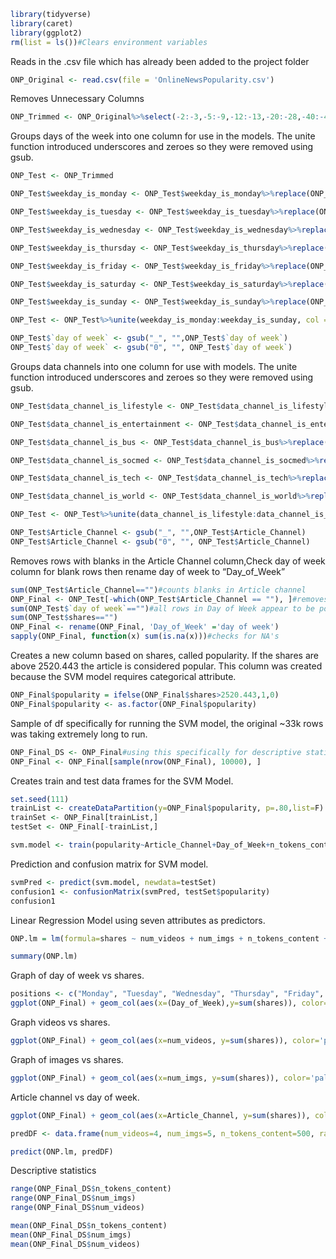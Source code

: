 ```r
library(tidyverse)
library(caret)
library(ggplot2)
rm(list = ls())#Clears environment variables
```
Reads in the .csv file which has already been added to the project folder
```r
ONP_Original <- read.csv(file = 'OnlineNewsPopularity.csv')
```

Removes Unnecessary Columns
```r
ONP_Trimmed <- ONP_Original%>%select(-2:-3,-5:-9,-12:-13,-20:-28,-40:-44)
```

Groups days of the week into one column for use in the models. The unite function introduced underscores and zeroes so they were removed using gsub. 
```r
ONP_Test <- ONP_Trimmed

ONP_Test$weekday_is_monday <- ONP_Test$weekday_is_monday%>%replace(ONP_Test$weekday_is_monday==1, "Monday")

ONP_Test$weekday_is_tuesday <- ONP_Test$weekday_is_tuesday%>%replace(ONP_Test$weekday_is_tuesday==1, "Tuesday")

ONP_Test$weekday_is_wednesday <- ONP_Test$weekday_is_wednesday%>%replace(ONP_Test$weekday_is_wednesday==1, "Wednesday")

ONP_Test$weekday_is_thursday <- ONP_Test$weekday_is_thursday%>%replace(ONP_Test$weekday_is_thursday==1, "Thursday")

ONP_Test$weekday_is_friday <- ONP_Test$weekday_is_friday%>%replace(ONP_Test$weekday_is_friday==1, "Friday")

ONP_Test$weekday_is_saturday <- ONP_Test$weekday_is_saturday%>%replace(ONP_Test$weekday_is_saturday==1, "Saturday")

ONP_Test$weekday_is_sunday <- ONP_Test$weekday_is_sunday%>%replace(ONP_Test$weekday_is_sunday==1, "Sunday")

ONP_Test <- ONP_Test%>%unite(weekday_is_monday:weekday_is_sunday, col = "day of week", remove = T, sep ="_" )

ONP_Test$`day of week` <- gsub("_", "",ONP_Test$`day of week`)
ONP_Test$`day of week` <- gsub("0", "", ONP_Test$`day of week`)
```

Groups data channels into one column for use with models. The unite function introduced underscores and zeroes so they were removed using gsub.
```r
ONP_Test$data_channel_is_lifestyle <- ONP_Test$data_channel_is_lifestyle%>%replace(ONP_Test$data_channel_is_lifestyle==1, "Lifestyle")

ONP_Test$data_channel_is_entertainment <- ONP_Test$data_channel_is_entertainment%>%replace(ONP_Test$data_channel_is_entertainment==1, "Entertainment")

ONP_Test$data_channel_is_bus <- ONP_Test$data_channel_is_bus%>%replace(ONP_Test$data_channel_is_bus==1, "Business")

ONP_Test$data_channel_is_socmed <- ONP_Test$data_channel_is_socmed%>%replace(ONP_Test$data_channel_is_socmed==1, "Social Media")

ONP_Test$data_channel_is_tech <- ONP_Test$data_channel_is_tech%>%replace(ONP_Test$data_channel_is_tech==1, "Technology")

ONP_Test$data_channel_is_world <- ONP_Test$data_channel_is_world%>%replace(ONP_Test$data_channel_is_world==1, "World")

ONP_Test <- ONP_Test%>%unite(data_channel_is_lifestyle:data_channel_is_world, col = "Article_Channel", remove = T, sep ="_" )

ONP_Test$Article_Channel <- gsub("_", "",ONP_Test$Article_Channel)
ONP_Test$Article_Channel <- gsub("0", "", ONP_Test$Article_Channel)
```

Removes rows with blanks in the Article Channel column,Check day of week column for blank rows then rename day of week to "Day_of_Week" 
```r
sum(ONP_Test$Article_Channel=="")#counts blanks in Article channel
ONP_Final <- ONP_Test[-which(ONP_Test$Article_Channel == ""), ]#removes rows with blanks
sum(ONP_Test$`day of week`=="")#all rows in Day of Week appear to be populated 
sum(ONP_Test$shares=="")
ONP_Final <- rename(ONP_Final, 'Day_of_Week' ='day of week')
sapply(ONP_Final, function(x) sum(is.na(x)))#checks for NA's
```
Creates a new column based on shares, called popularity. If the shares are above 2520.443 the article is considered popular. This column was created because the SVM model requires categorical attribute.
```r
ONP_Final$popularity = ifelse(ONP_Final$shares>2520.443,1,0)
ONP_Final$popularity <- as.factor(ONP_Final$popularity)
```

Sample of df specifically for running the SVM model, the original ~33k rows was taking extremely long to run. 
```r
ONP_Final_DS <- ONP_Final#using this specifically for descriptive statistics
ONP_Final <- ONP_Final[sample(nrow(ONP_Final), 10000), ]
```

Creates train and test data frames for the SVM Model.
```r
set.seed(111)
trainList <- createDataPartition(y=ONP_Final$popularity, p=.80,list=F)
trainSet <- ONP_Final[trainList,]
testSet <- ONP_Final[-trainList,]

svm.model <- train(popularity~Article_Channel+Day_of_Week+n_tokens_content+num_imgs+num_videos+rate_positive_words, data=trainSet, method="svmRadial", preProc=c("center", "scale"))
```

Prediction and confusion matrix for SVM model.
```r
svmPred <- predict(svm.model, newdata=testSet)
confusion1 <- confusionMatrix(svmPred, testSet$popularity)
confusion1
```

Linear Regression Model using seven attributes as predictors. 
```r
ONP.lm = lm(formula=shares ~ num_videos + num_imgs + n_tokens_content + rate_positive_words+rate_negative_words+Day_of_Week+Article_Channel, data = ONP_Final)

summary(ONP.lm)
```

Graph of day of week vs shares.
```r
positions <- c("Monday", "Tuesday", "Wednesday", "Thursday", "Friday", "Saturday", "Sunday")
ggplot(ONP_Final) + geom_col(aes(x=(Day_of_Week),y=sum(shares)), color='palegreen4')+scale_x_discrete(limits = positions)
```

Graph videos vs shares.
```r
ggplot(ONP_Final) + geom_col(aes(x=num_videos, y=sum(shares)), color='palegreen4')+xlim(0,20)+ylim(0,1e+11)
```

Graph of images vs shares.
```r
ggplot(ONP_Final) + geom_col(aes(x=num_imgs, y=sum(shares)), color='palegreen4')+xlim(0, 30)
```

Article channel vs day of week.
```r
ggplot(ONP_Final) + geom_col(aes(x=Article_Channel, y=sum(shares)), color='palegreen4')
```



```r
predDF <- data.frame(num_videos=4, num_imgs=5, n_tokens_content=500, rate_positive_words=.8,rate_negative_words=.3,Day_of_Week='Monday',Article_Channel="Business")

predict(ONP.lm, predDF)
```
Descriptive statistics
```r
range(ONP_Final_DS$n_tokens_content)
range(ONP_Final_DS$num_imgs)
range(ONP_Final_DS$num_videos)

mean(ONP_Final_DS$n_tokens_content)
mean(ONP_Final_DS$num_imgs)
mean(ONP_Final_DS$num_videos)


```


